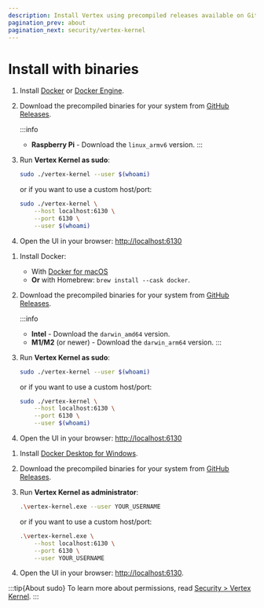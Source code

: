 ```yaml
---
description: Install Vertex using precompiled releases available on GitHub.
pagination_prev: about
pagination_next: security/vertex-kernel
---
```



# Install with binaries

<Tabs groupId="operating-systems">

<TabItem value="linux" label="Linux">

1. Install [Docker](https://docs.docker.com/desktop/install/linux-install/) or [Docker Engine](https://docs.docker.com/engine/install/).

2. Download the precompiled binaries for your system from [GitHub Releases](https://github.com/vertex-center/vertex/releases/latest).

    :::info
    - **Raspberry Pi** - Download the `linux_armv6` version.
    :::

3. Run **Vertex Kernel as sudo**:
    ```bash
    sudo ./vertex-kernel --user $(whoami)
    ```

    or if you want to use a custom host/port:
    ```bash
    sudo ./vertex-kernel \
        --host localhost:6130 \
        --port 6130 \
        --user $(whoami)
    ```

4. Open the UI in your browser: [http://localhost:6130](http://localhost:6130)

</TabItem>

<TabItem value="macos" label="macOS">

1. Install Docker:
    - With [Docker for macOS](https://docs.docker.com/desktop/install/mac-install/)
    - **Or** with Homebrew: `brew install --cask docker`.

2. Download the precompiled binaries for your system from [GitHub Releases](https://github.com/vertex-center/vertex/releases/latest).

    :::info
    - **Intel** - Download the `darwin_amd64` version.
    - **M1/M2** (or newer) - Download the `darwin_arm64` version.
    :::

3. Run **Vertex Kernel as sudo**:
    ```bash
    sudo ./vertex-kernel --user $(whoami)
    ```

    or if you want to use a custom host/port:
    ```bash
    sudo ./vertex-kernel \
        --host localhost:6130 \
        --port 6130 \
        --user $(whoami)
    ```

4. Open the UI in your browser: [http://localhost:6130](http://localhost:6130)

</TabItem>

<TabItem value="windows" label="Windows">

1. Install [Docker Desktop for Windows](https://docs.docker.com/desktop/install/windows-install/).

2. Download the precompiled binaries for your system from [GitHub Releases](https://github.com/vertex-center/vertex/releases/latest).

3. Run **Vertex Kernel as administrator**:
    ```bash
    .\vertex-kernel.exe --user YOUR_USERNAME
    ```

    or if you want to use a custom host/port:
    ```bash
    .\vertex-kernel.exe \
        --host localhost:6130 \
        --port 6130 \
        --user YOUR_USERNAME
    ```

4. Open the UI in your browser: [http://localhost:6130](http://localhost:6130).

</TabItem>

</Tabs>

:::tip{About sudo}
To learn more about permissions, read [Security > Vertex Kernel](../security/vertex-kernel).
:::
